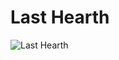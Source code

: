 

# Last Hearth

<Image src="https://cdn.sanity.io/images/1as7cn02/production/6cdfb0bc03d960c82de48cdb521e50c07a6fcbc7-1280x720.png?w=976&h=350&fit=crop&crop=center&auto=format" alt="Last Hearth" width={976} height={350}  />

<ProjectDetails
  region="North"
  house="House Umber"
  type="Castle"
  status="Completed"
  warp="/warp lasthearth"
  projectLead="AdricTW"
  dateStarted="January 30, 2014"
  dateCompleted="January 30, 2014"
/>


